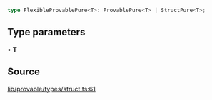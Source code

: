 ```ts
type FlexibleProvablePure<T>: ProvablePure<T> | StructPure<T>;
```

## Type parameters

• **T**

## Source

[lib/provable/types/struct.ts:61](https://github.com/o1-labs/o1js/blob/ccbd5fd4525adaf6c1f07bef7847d7bac67c71b5/src/lib/provable/types/struct.ts#L61)
